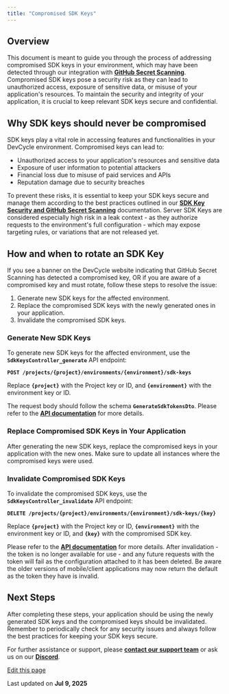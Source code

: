 ```yaml
---
title: "Compromised SDK Keys"
---
```


## **Overview**[​](#overview "Direct link to overview")

This document is meant to guide you through the process of addressing compromised SDK keys in your environment, which may have been detected through our integration with **[GitHub Secret Scanning](/best-practices/security/api-keys-secret-scanning)**. Compromised SDK keys pose a security risk as they can lead to unauthorized access, exposure of sensitive data, or misuse of your application's resources. To maintain the security and integrity of your application, it is crucial to keep relevant SDK keys secure and confidential.

## **Why SDK keys should never be compromised**[​](#why-sdk-keys-should-never-be-compromised "Direct link to why-sdk-keys-should-never-be-compromised")

SDK keys play a vital role in accessing features and functionalities in your DevCycle environment. Compromised keys can lead to:

* Unauthorized access to your application's resources and sensitive data
* Exposure of user information to potential attackers
* Financial loss due to misuse of paid services and APIs
* Reputation damage due to security breaches

To prevent these risks, it is essential to keep your SDK keys secure and manage them according to the best practices outlined in our **[SDK Key Security and GitHub Secret Scanning](/best-practices/security/api-keys-secret-scanning)** documentation. Server SDK Keys are considered especially high risk in a leak context - as they authorize requests to the environment's full configuration - which may expose targeting rules, or variations that are not released yet.

## **How and when to rotate an SDK Key**[​](#how-and-when-to-rotate-an-sdk-key "Direct link to how-and-when-to-rotate-an-sdk-key")

If you see a banner on the DevCycle website indicating that GitHub Secret Scanning has detected a compromised key, OR if you are aware of a compromised key and must rotate, follow these steps to resolve the issue:

1. Generate new SDK keys for the affected environment.
2. Replace the compromised SDK keys with the newly generated ones in your application.
3. Invalidate the compromised SDK keys.

### **Generate New SDK Keys**[​](#generate-new-sdk-keys "Direct link to generate-new-sdk-keys")

To generate new SDK keys for the affected environment, use the **`SdkKeysController_generate`** API endpoint:

**`POST /projects/{project}/environments/{environment}/sdk-keys`**

Replace **`{project}`** with the Project key or ID, and **`{environment}`** with the environment key or ID.

The request body should follow the schema **`GenerateSdkTokensDto`**. Please refer to the **[API documentation](/management-api/#tag/Environments/operation/SdkKeysController_generate)** for more details.

### **Replace Compromised SDK Keys in Your Application**[​](#replace-compromised-sdk-keys-in-your-application "Direct link to replace-compromised-sdk-keys-in-your-application")

After generating the new SDK keys, replace the compromised keys in your application with the new ones. Make sure to update all instances where the compromised keys were used.

### **Invalidate Compromised SDK Keys**[​](#invalidate-compromised-sdk-keys "Direct link to invalidate-compromised-sdk-keys")

To invalidate the compromised SDK keys, use the **`SdkKeysController_invalidate`** API endpoint:

**`DELETE /projects/{project}/environments/{environment}/sdk-keys/{key}`**

Replace **`{project}`** with the Project key or ID, **`{environment}`** with the environment key or ID, and **`{key}`** with the compromised SDK key.

Please refer to the **[API documentation](/management-api/#tag/Environments/operation/SdkKeysController_invalidate)** for more details. After invalidation - the token is no longer available for use - and any future requests with the token will fail as the configuration attached to it has been deleted. Be aware the older versions of mobile/client applications may now return the default as the token they have is invalid.

## **Next Steps**[​](#next-steps "Direct link to next-steps")

After completing these steps, your application should be using the newly generated SDK keys and the compromised keys should be invalidated. Remember to periodically check for any security issues and always follow the best practices for keeping your SDK keys secure.

For further assistance or support, please **[contact our support team](/cdn-cgi/l/email-protection#81f2f4f1f1eef3f5c1e5e4f7e2f8e2ede4afe2eeec)** or ask us on our **[Discord](https://discord.gg/8uEqSsRKy5)**.

[Edit this page](https://github.com/devcyclehq/devcycle-docs/edit/main/docs/best-practices/security/compromised-keys.md)

Last updated on **Jul 9, 2025**
